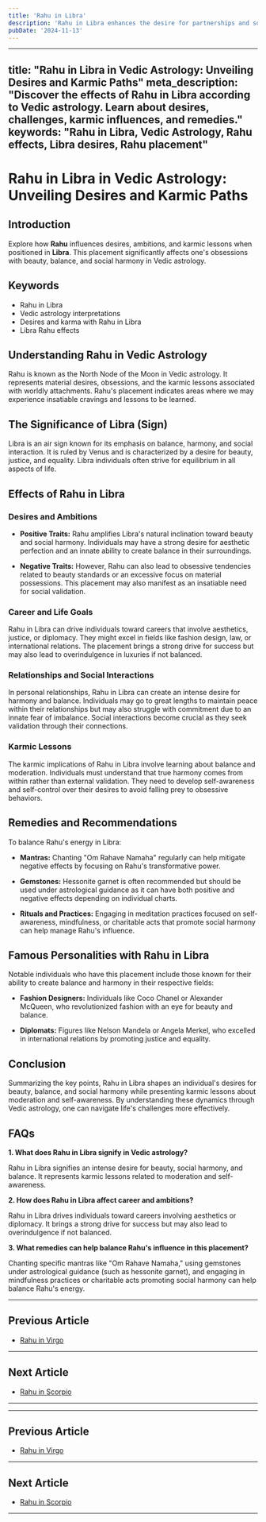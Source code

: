 ```yaml
---
title: 'Rahu in Libra'
description: 'Rahu in Libra enhances the desire for partnerships and social harmony. Individuals are diplomatic, persuasive, and seek balance, but may face challenges in decision-making or become overly dependent.'
pubDate: '2024-11-13'
---
```


--- 
title: "Rahu in Libra in Vedic Astrology: Unveiling Desires and Karmic Paths"
meta_description: "Discover the effects of Rahu in Libra according to Vedic astrology. Learn about desires, challenges, karmic influences, and remedies."
keywords: "Rahu in Libra, Vedic Astrology, Rahu effects, Libra desires, Rahu placement"
---

# Rahu in Libra in Vedic Astrology: Unveiling Desires and Karmic Paths

## Introduction

Explore how **Rahu** influences desires, ambitions, and karmic lessons when positioned in **Libra**. This placement significantly affects one's obsessions with beauty, balance, and social harmony in Vedic astrology.

## Keywords

- Rahu in Libra
- Vedic astrology interpretations
- Desires and karma with Rahu in Libra
- Libra Rahu effects

## Understanding Rahu in Vedic Astrology

Rahu is known as the North Node of the Moon in Vedic astrology. It represents material desires, obsessions, and the karmic lessons associated with worldly attachments. Rahu's placement indicates areas where we may experience insatiable cravings and lessons to be learned.

## The Significance of Libra (Sign)

Libra is an air sign known for its emphasis on balance, harmony, and social interaction. It is ruled by Venus and is characterized by a desire for beauty, justice, and equality. Libra individuals often strive for equilibrium in all aspects of life.

## Effects of Rahu in Libra

### Desires and Ambitions

- **Positive Traits:** Rahu amplifies Libra's natural inclination toward beauty and social harmony. Individuals may have a strong desire for aesthetic perfection and an innate ability to create balance in their surroundings.
  
- **Negative Traits:** However, Rahu can also lead to obsessive tendencies related to beauty standards or an excessive focus on material possessions. This placement may also manifest as an insatiable need for social validation.

### Career and Life Goals

Rahu in Libra can drive individuals toward careers that involve aesthetics, justice, or diplomacy. They might excel in fields like fashion design, law, or international relations. The placement brings a strong drive for success but may also lead to overindulgence in luxuries if not balanced.

### Relationships and Social Interactions

In personal relationships, Rahu in Libra can create an intense desire for harmony and balance. Individuals may go to great lengths to maintain peace within their relationships but may also struggle with commitment due to an innate fear of imbalance. Social interactions become crucial as they seek validation through their connections.

### Karmic Lessons

The karmic implications of Rahu in Libra involve learning about balance and moderation. Individuals must understand that true harmony comes from within rather than external validation. They need to develop self-awareness and self-control over their desires to avoid falling prey to obsessive behaviors.

## Remedies and Recommendations

To balance Rahu's energy in Libra:

- **Mantras:** Chanting "Om Rahave Namaha" regularly can help mitigate negative effects by focusing on Rahu's transformative power.
  
- **Gemstones:** Hessonite garnet is often recommended but should be used under astrological guidance as it can have both positive and negative effects depending on individual charts.
  
- **Rituals and Practices:** Engaging in meditation practices focused on self-awareness, mindfulness, or charitable acts that promote social harmony can help manage Rahu's influence.

## Famous Personalities with Rahu in Libra

Notable individuals who have this placement include those known for their ability to create balance and harmony in their respective fields:

- **Fashion Designers:** Individuals like Coco Chanel or Alexander McQueen, who revolutionized fashion with an eye for beauty and balance.
  
- **Diplomats:** Figures like Nelson Mandela or Angela Merkel, who excelled in international relations by promoting justice and equality.

## Conclusion

Summarizing the key points, Rahu in Libra shapes an individual's desires for beauty, balance, and social harmony while presenting karmic lessons about moderation and self-awareness. By understanding these dynamics through Vedic astrology, one can navigate life's challenges more effectively.

## FAQs

**1. What does Rahu in Libra signify in Vedic astrology?**

Rahu in Libra signifies an intense desire for beauty, social harmony, and balance. It represents karmic lessons related to moderation and self-awareness.

**2. How does Rahu in Libra affect career and ambitions?**

Rahu in Libra drives individuals toward careers involving aesthetics or diplomacy. It brings a strong drive for success but may also lead to overindulgence if not balanced.

**3. What remedies can help balance Rahu's influence in this placement?**

Chanting specific mantras like "Om Rahave Namaha," using gemstones under astrological guidance (such as hessonite garnet), and engaging in mindfulness practices or charitable acts promoting social harmony can help balance Rahu's energy.

---

## Previous Article
- [Rahu in Virgo](/blogs-md/0808_Rahu_in_Rashi/080806_Rahu_in_Virgo.mdx)

---

## Next Article
- [Rahu in Scorpio](/blogs-md/0808_Rahu_in_Rashi/080808_Rahu_in_Scorpio.mdx)

---
---

## Previous Article
- [Rahu in Virgo](080806_Rahu_in_Virgo.mdx)

---

## Next Article
- [Rahu in Scorpio](080808_Rahu_in_Scorpio.mdx)

---
